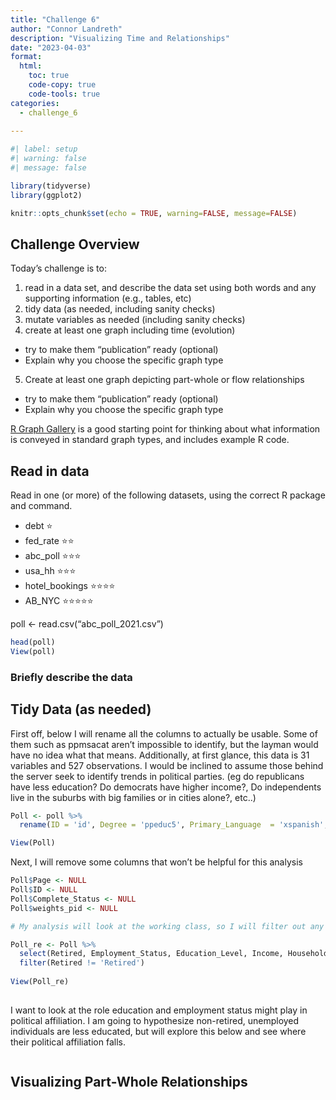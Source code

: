 ```yaml
---
title: "Challenge 6"
author: "Connor Landreth"
description: "Visualizing Time and Relationships"
date: "2023-04-03"
format:
  html:
    toc: true
    code-copy: true
    code-tools: true
categories:
  - challenge_6
  
---
```

```r
#| label: setup
#| warning: false
#| message: false

library(tidyverse)
library(ggplot2)

knitr::opts_chunk$set(echo = TRUE, warning=FALSE, message=FALSE)
```

## Challenge Overview

Today's challenge is to:

1)  read in a data set, and describe the data set using both words and any supporting information (e.g., tables, etc)
2)  tidy data (as needed, including sanity checks)
3)  mutate variables as needed (including sanity checks)
4)  create at least one graph including time (evolution)
   - try to make them "publication" ready (optional)
   - Explain why you choose the specific graph type
5)  Create at least one graph depicting part-whole or flow relationships
   - try to make them "publication" ready (optional)
   - Explain why you choose the specific graph type

[R Graph Gallery](https://r-graph-gallery.com/) is a good starting point for thinking about what information is conveyed in standard graph types, and includes example R code.

## Read in data

Read in one (or more) of the following datasets, using the correct R package and command.

  - debt  ⭐
  - fed_rate ⭐⭐
  - abc_poll ⭐⭐⭐
  - usa_hh ⭐⭐⭐
  - hotel_bookings ⭐⭐⭐⭐
  - AB_NYC ⭐⭐⭐⭐⭐

  

poll <- read.csv("abc_poll_2021.csv")

```r
head(poll)
View(poll)

```

### Briefly describe the data

## Tidy Data (as needed)

First off, below I will rename all the columns to actually be usable. Some of them such as ppmsacat aren't impossible to identify, but the layman would have no idea what that means. Additionally, at first glance, this data is 31 variables and 527 observations. I would be inclined to assume those behind the server seek to identify trends in political parties. (eg do republicans have less education? Do democrats have higher income?, Do independents live in the suburbs with big families or in cities alone?, etc..)
```r
Poll <- poll %>% 
  rename(ID = 'id', Degree = 'ppeduc5', Primary_Language  = 'xspanish', Page = 'ppage', Education_Level = 'ppeducat', Gender = 'ppgender', Household_Size = 'pphhsize', Ethnicity = 'ppethm', Income = 'ppinc7', Marital_Status = 'ppmarit5', Metro_Stat_Area ='ppmsacat', Region = 'ppreg4', Rental_Status = 'pprent', State = 'ppstaten', Retired ='PPWORKA', Employment_Status = 'ppemploy', Complete_Status = 'complete_status', Political_Affiliation = 'QPID', Age = 'ABCAGE', Interview = 'Contact')

View(Poll)


```

Next, I will remove some columns that won't be helpful for this analysis

```r
Poll$Page <- NULL
Poll$ID <- NULL
Poll$Complete_Status <- NULL
Poll$weights_pid <- NULL

# My analysis will look at the working class, so I will filter out any retired individuals

Poll_re <- Poll %>% 
  select(Retired, Employment_Status, Education_Level, Income, Household_Size, Ethnicity, Metro_Stat_Area, Region, Political_Affiliation, Age) %>%
  filter(Retired != 'Retired')
 
View(Poll_re)
  


```

I want to look at the role education and employment status might play in political affiliation. I am going to hypothesize non-retired, unemployed individuals are less educated, but will explore this below and see where their political affiliation falls.

```r

```


## Visualizing Part-Whole Relationships
